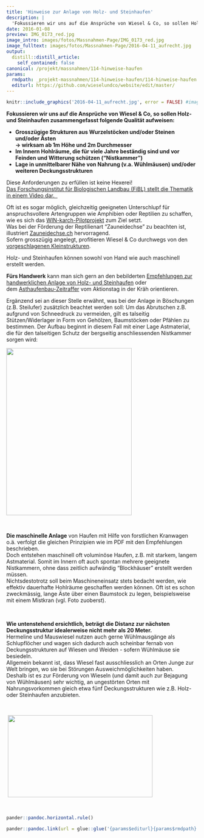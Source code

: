 ```yaml
---
title: 'Hinweise zur Anlage von Holz- und Steinhaufen'
description: |
  'Fokussieren wir uns auf die Ansprüche von Wiesel & Co, so sollen Holz- und Steinhaufen zusammengefasst folgende Qualität aufweisen:  Grosszügige Strukturen aus Wurzelstöcken und/oder Steinen und/oder Ästen -> wirksam ab 1m Höhe und 2m Durchmesser Im Innern Hohlräume, die für viele Jahre beständig sind und vor Feinden und Witterung schützen ("Nistkammer") Lage in unmittelbarer Nähe von Nahrung (v.a. Wühlmäusen) und/oder weiteren Deckungsstrukturen  '
date: 2016-01-08
preview: IMG_0173_red.jpg
image_intro: images/fotos/Massnahmen-Page/IMG_0173_red.jpg
image_fulltext: images/fotos/Massnahmen-Page/2016-04-11_aufrecht.jpg
output:
  distill::distill_article:
    self_contained: false
canonical: /projekt/massnahmen/114-hinweise-haufen
params:
  rmdpath: _projekt-massnahmen/114-hinweise-haufen/114-hinweise-haufen.Rmd
  editurl: https://github.com/wieselundco/website/edit/master/
---
```



```r
knitr::include_graphics('2016-04-11_aufrecht.jpg', error = FALSE) #images/fotos/Massnahmen-Page/2016-04-11_aufrecht.jpg
```

**Fokussieren wir uns auf die Ansprüche von Wiesel & Co, so sollen Holz-
und Steinhaufen zusammengefasst folgende Qualität aufweisen: **

-   **Grosszügige Strukturen aus Wurzelstöcken und/oder Steinen und/oder
    Ästen  
    -&gt; wirksam ab 1m Höhe und 2m Durchmesser**
-   **Im Innern Hohlräume, die für viele Jahre beständig sind und vor
    Feinden und Witterung schützen ("Nistkammer")**
-   **Lage in unmittelbarer Nähe von Nahrung (v.a. Wühlmäusen) und/oder
    weiteren Deckungsstrukturen **

Diese Anforderungen zu erfüllen ist keine Hexerei!  
[Das Forschungsinstitut für Biologischen Landbau (FiBL) stellt die
Thematik in einem Video
dar.  ](https://www.youtube.com/watch?v=8FfOk1k-eMk)

Oft ist es sogar möglich, gleichzeitig geeigneten Unterschlupf für
anspruchsvollere Artengruppen wie Amphibien oder Reptilien zu schaffen,
wie es sich das
[WIN-karch-Pilotprojekt](http://www.wieselundco.ch/news/2-uncategorised/88-musteliden-und-reptilien-win-karch-pilotprojekt)
zum Ziel setzt.   
Was bei der Förderung der Reptilienart "Zauneidechse" zu beachten ist,
illustriert
[Zauneidechse.ch](https://www.zauneidechse.ch/) hervorragend.  
Sofern grosszügig angelegt, profitieren Wiesel & Co durchwegs von den
[vorgeschlagenen
Kleinstrukturen](https://www.zauneidechse.ch/kleinstrukturen/).

Holz- und Steinhaufen können sowohl von Hand wie auch maschinell
erstellt werden.

**Fürs Handwerk** kann man sich gern an den bebilderten [Empfehlungen
zur handwerklichen Anlage von Holz- und
Steinhaufen](images/dokumente/Holz-Steinhaufen_Empfehlungen_WiCoZ_20190310_red.pdf) oder
dem [Asthaufenbau-Zeitraffer](https://www.youtube.com/watch?v=xJ9-ijG-5SE) vom
Aktionstag in der Kräh orientieren.

  
Ergänzend sei an dieser Stelle erwähnt, was bei der Anlage in Böschungen
(z.B. Steilufer) zusätzlich beachtet werden soll: Um das Abrutschen z.B.
aufgrund von Schneedruck zu vermeiden, gilt es talseitig
Stützen/Widerlager in Form von Gehölzen, Baumstöcken oder Pfählen zu
bestimmen. Der Aufbau beginnt in diesem Fall mit einer Lage Astmaterial,
die für den talseitigen Schutz der bergseitig anschliessenden Nistkammer
sorgen wird:

<img src="images/fotos/Massnahmen-Page/WiCoZ-Schulklasse-Maerz-2018-2_red.jpg" width="330" height="440" />

 

**Die maschinelle Anlage** von Haufen mit Hilfe von forstlichen
Kranwagen o.ä. verfolgt die gleichen Prinzipien wie im PDF mit den
Empfehlungen beschrieben.  
Doch entstehen maschinell oft voluminöse Haufen, z.B. mit starkem,
langem Astmaterial. Somit im Innern oft auch spontan mehrere geeignete
Nistkammern, ohne dass zeitlich aufwändig "Blockhäuser" erstellt werden
müssen.   
Nichtsdestotrotz soll beim Maschineneinsatz stets bedacht werden, wie
effektiv dauerhafte Hohlräume geschaffen werden können. Oft ist es schon
zweckmässig, lange Äste über einen Baumstock zu legen, beispielsweise
mit einem Mistkran (vgl. Foto zuoberst).

 

**Wie untenstehend ersichtlich, beträgt die Distanz zur nächsten
Deckungsstruktur idealerweise nicht mehr als 20 Meter.**  
Hermeline und Mauswiesel nutzen auch gerne Wühlmausgänge als
Schlupflöcher und wagen sich dadurch auch scheinbar fernab von
Deckungsstrukturen auf Wiesen und Weiden - sofern Wühlmäuse sie
besiedeln.   
Allgemein bekannt ist, dass Wiesel fast ausschliesslich an Orten Junge
zur Welt bringen, wo sie bei Störungen Ausweichmöglichkeiten haben.   
Deshalb ist es zur Förderung von Wieseln (und damit auch zur Bejagung
von Wühlmäusen) sehr wichtig, an ungestörten Orten mit Nahrungsvorkommen
gleich etwa fünf Deckungsstrukturen wie z.B. Holz- oder Steinhaufen
anzubieten.    

 

 <img src="images/fotos/Massnahmen-Page/Lebensraum_Beispiel.png" width="381" height="216" />

<img src="images/fotos/Massnahmen-Page/quelle.jpg" width="369" height="16" />

```r
pander::pandoc.horizontal.rule()

pander::pandoc.link(url = glue::glue('{params$editurl}{params$rmdpath}'),text = 'Artikel bearbeiten')
```

<!--http://wieselundco.ch/projekt/massnahmen/114-hinweise-haufen-->
